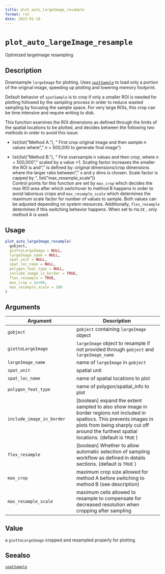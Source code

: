 ```yaml
--- 
title: plot_auto_largeImage_resample 
format: rst 
date: 2023-01-19 
--- 
```

# `plot_auto_largeImage_resample`

Optimized largeImage resampling


## Description

Downsample `largeImage` for plotting. Uses [`spatSample`](#spatsample) 
 to load only a portion of the original image, speeding up plotting and lowering memory
 footprint.
 
 Default behavior of `spatSample` is to crop if only a smaller ROI is needed for plotting
 followed by the sampling process in order to reduce wasted sampling by focusing the
 sample space. For very large ROIs, this crop can be time intensive and require
 writing to disk.
 
 This function examines the ROI dimensions as defined through the limits of the spatial
 locations to be plotted, and decides between the following two methods in order to
 avoid this issue:
   

*  list(list("Method A."), " First crop original image and then sample n values where\n", "  n = 500,000 to generate final image")   

*  list(list("Method B."), " First oversample n values and then crop, where n = 500,000\n", "  scaled by a value >1. Scaling factor increases the smaller the ROI is and\n", "  is defined by: original dimensions/crop dimensions where the larger ratio between\n", "  x and y dims is chosen. Scale factor is capped by ", list("max_resample_scale"))  
 Control points for this function are set by `max_crop` which decides the max
 ROI area after which switchover to method B happens in order to avoid laborious crops
 and `max_resample_scale` which determines the maximum scale factor for number
 of values to sample. Both values can be adjusted depending on system resources.
 Additionally, `flex_resample` determines if this switching behavior happens.
 When set to `FALSE` , only method A is used.


## Usage

```r
plot_auto_largeImage_resample(
  gobject,
  giottoLargeImage = NULL,
  largeImage_name = NULL,
  spat_unit = NULL,
  spat_loc_name = NULL,
  polygon_feat_type = NULL,
  include_image_in_border = TRUE,
  flex_resample = TRUE,
  max_crop = 1e+08,
  max_resample_scale = 100
)
```


## Arguments

Argument      |Description
------------- |----------------
`gobject`     |     `gobject` containing `largeImage` object
`giottoLargeImage`     |     `largeImage` object to resample if not provided through `gobject` and `largeImage_name`
`largeImage_name`     |     name of `largeImage` in `gobject`
`spat_unit`     |     spatial unit
`spat_loc_name`     |     name of spatial locations to plot
`polygon_feat_type`     |     name of polygon/spatial_info to plot
`include_image_in_border`     |     [boolean] expand the extent sampled to also show image in border regions not included in spatlocs. This prevents images in plots from being sharply cut off around the furthest spatial locations. (default is `TRUE` )
`flex_resample`     |     [boolean] Whether to allow automatic selection of sampling workflow as defined in details sections. (default is `TRUE` )
`max_crop`     |     maximum crop size allowed for method A before switching to method B (see description)
`max_resample_scale`     |     maximum cells allowed to resample to compensate for decreased resolution when cropping after sampling


## Value

a `giottoLargeImage` cropped and resampled properly for plotting


## Seealso

[`spatSample`](#spatsample)


